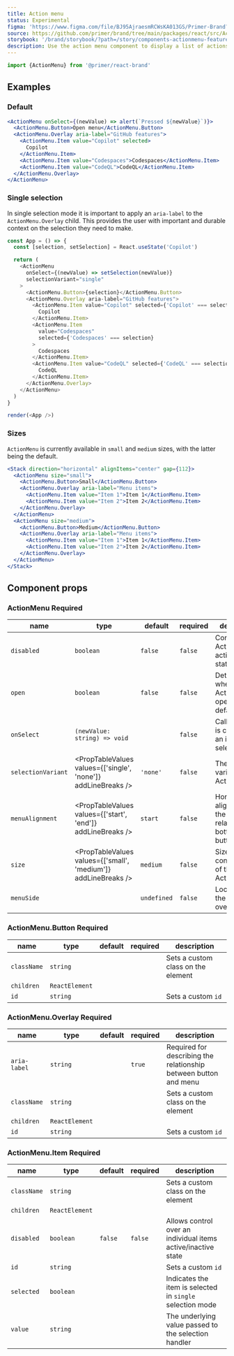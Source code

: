 ```yaml
---
title: Action menu
status: Experimental
figma: 'https://www.figma.com/file/BJ95AjraesmRCWsKA013GS/Primer-Brand?node-id=4912%3A32799'
source: https://github.com/primer/brand/tree/main/packages/react/src/ActionMenu/ActionMenu.tsx
storybook: '/brand/storybook/?path=/story/components-actionmenu-features--default'
description: Use the action menu component to display a list of actions or selections that expand through a trigger button.
---
```



```js
import {ActionMenu} from '@primer/react-brand'
```

## Examples

### Default

```jsx live
<ActionMenu onSelect={(newValue) => alert(`Pressed ${newValue}`)}>
  <ActionMenu.Button>Open menu</ActionMenu.Button>
  <ActionMenu.Overlay aria-label="GitHub features">
    <ActionMenu.Item value="Copilot" selected>
      Copilot
    </ActionMenu.Item>
    <ActionMenu.Item value="Codespaces">Codespaces</ActionMenu.Item>
    <ActionMenu.Item value="CodeQL">CodeQL</ActionMenu.Item>
  </ActionMenu.Overlay>
</ActionMenu>
```

### Single selection

In single selection mode it is important to apply an `aria-label` to the
`ActionMenu.Overlay` child. This provides the user with important and durable
context on the selection they need to make.

```javascript live noinline
const App = () => {
  const [selection, setSelection] = React.useState('Copilot')

  return (
    <ActionMenu
      onSelect={(newValue) => setSelection(newValue)}
      selectionVariant="single"
    >
      <ActionMenu.Button>{selection}</ActionMenu.Button>
      <ActionMenu.Overlay aria-label="GitHub features">
        <ActionMenu.Item value="Copilot" selected={'Copilot' === selection}>
          Copilot
        </ActionMenu.Item>
        <ActionMenu.Item
          value="Codespaces"
          selected={'Codespaces' === selection}
        >
          Codespaces
        </ActionMenu.Item>
        <ActionMenu.Item value="CodeQL" selected={'CodeQL' === selection}>
          CodeQL
        </ActionMenu.Item>
      </ActionMenu.Overlay>
    </ActionMenu>
  )
}

render(<App />)
```

### Sizes

`ActionMenu` is currently available in `small` and `medium` sizes, with the latter being the default.

```jsx live
<Stack direction="horizontal" alignItems="center" gap={112}>
  <ActionMenu size="small">
    <ActionMenu.Button>Small</ActionMenu.Button>
    <ActionMenu.Overlay aria-label="Menu items">
      <ActionMenu.Item value="Item 1">Item 1</ActionMenu.Item>
      <ActionMenu.Item value="Item 2">Item 2</ActionMenu.Item>
    </ActionMenu.Overlay>
  </ActionMenu>
  <ActionMenu size="medium">
    <ActionMenu.Button>Medium</ActionMenu.Button>
    <ActionMenu.Overlay aria-label="Menu items">
      <ActionMenu.Item value="Item 1">Item 1</ActionMenu.Item>
      <ActionMenu.Item value="Item 2">Item 2</ActionMenu.Item>
    </ActionMenu.Overlay>
  </ActionMenu>
</Stack>
```

## Component props

### ActionMenu <Label>Required</Label>

| name               | type                                                              | default     | required | description                                                           |
| ------------------ | ----------------------------------------------------------------- | ----------- | -------- | --------------------------------------------------------------------- |
| `disabled`         | `boolean`                                                         | `false`     | `false`  | Controls the ActionMenu active/inactive state                         |
| `open`             | `boolean`                                                         | `false`     | `false`  | Determines whether the ActionMenu is open by default                  |
| `onSelect`         | `(newValue: string) => void`                                      |             | `false`  | Callback that is called when an item is selected                      |
| `selectionVariant` | <PropTableValues values={['single', 'none']} addLineBreaks />     | `'none'`    | `false`  | The selection variant of the ActionMenu                               |
| `menuAlignment`    | <PropTableValues values={['start', 'end']} addLineBreaks />       | `start`     | `false`  | Horizontal alignment of the menu relative to the bottom of the button |
| `size`             | <PropTableValues values={['small', 'medium']} addLineBreaks />    | `medium`    | `false`  | Size configuration of the ActionMenu                                  |
| `menuSide`         | <PropTableValues values={actionMenuOverlaySides} addLineBreaks /> | `undefined` | `false`  | Location of the menu overlay                                          |

### ActionMenu.Button <Label>Required</Label>

| name        | type           | default | required | description                        |
| ----------- | -------------- | ------- | -------- | ---------------------------------- |
| `className` | `string`       |         |          | Sets a custom class on the element |
| `children`  | `ReactElement` |         |          |
| `id`        | `string`       |         |          | Sets a custom `id`                 |

### ActionMenu.Overlay <Label>Required</Label>

| name         | type           | default | required | description                                                      |
| ------------ | -------------- | ------- | -------- | ---------------------------------------------------------------- |
| `aria-label` | `string`       |         | `true`   | Required for describing the relationship between button and menu |
| `className`  | `string`       |         |          | Sets a custom class on the element                               |
| `children`   | `ReactElement` |         |          |
| `id`         | `string`       |         |          | Sets a custom `id`                                               |

### ActionMenu.Item <Label>Required</Label>

| name        | type           | default | required | description                                                   |
| ----------- | -------------- | ------- | -------- | ------------------------------------------------------------- |
| `className` | `string`       |         |          | Sets a custom class on the element                            |
| `children`  | `ReactElement` |         |          |
| `disabled`  | `boolean`      | `false` | `false`  | Allows control over an individual items active/inactive state |
| `id`        | `string`       |         |          | Sets a custom `id`                                            |
| `selected`  | `boolean`      |         |          | Indicates the item is selected in `single` selection mode     |
| `value`     | `string`       |         |          | The underlying value passed to the selection handler          |

